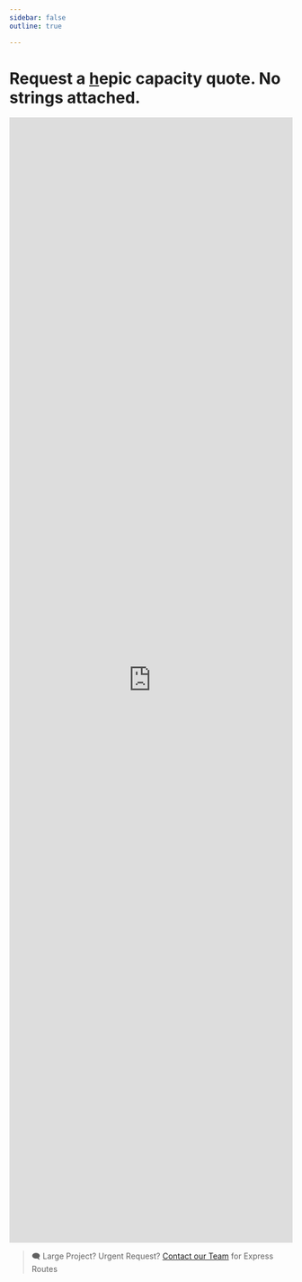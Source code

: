 ```yaml
---
sidebar: false
outline: true

---
```


# Request a [h](/signup)epic capacity quote. No strings attached.


<iframe src="https://docs.google.com/forms/d/e/1FAIpQLSf21Sd-PeDT5uPa8lj2_yEWubNwRW39QQGyOzARGcZT40lkFA/viewform?embedded=true" width="100%" height="2000" frameborder="0" marginheight="0" marginwidth="0">Loading...</iframe>


> 🗨️ Large Project? Urgent Request? [Contact our Team](mailto:info@qxip.net) for Express Routes
